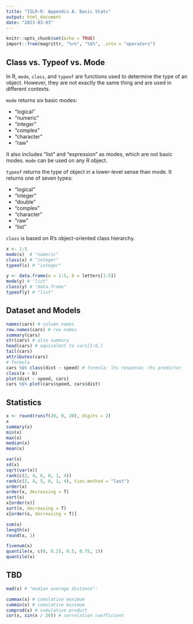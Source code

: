 ```yaml
---
title: "ISLR-R: Appendix A. Basic Stats"
output: html_document
date: "2023-03-03"
---
```


```r
knitr::opts_chunk$set(echo = TRUE)
import::from(magrittr, "%>%", "%$%", .into = "operators")
```

## Class vs. Typeof vs. Mode

In R, `mode`, `class`, and `typeof` are functions used to determine the type of
an object.
However, they are not exactly the same thing and are used in different contexts.

`mode` returns six basic modes:

- "logical"
- "numeric"
- "integer"
- "complex"
- "character"
- "raw"
  
It also includes "list" and "expression" as modes, which are not basic modes.
`mode` can be used on any R object.

`typeof` returns the type of object in a lower-level sense than mode.
It returns one of seven types:

- "logical"
- "integer"
- "double"
- "complex"
- "character"
- "raw"
- "list"

`class` is based on R's object-oriented class hierarchy. 

```r
x <- 1:5
mode(x)  # "numeric"
class(x) # "integer"
typeof(x) # "integer"

y <- data.frame(a = 1:5, b = letters[1:5])
mode(y) # "list"
class(y) # "data.frame"
typeof(y) # "list"
```

## Dataset and Models

```r
names(cars) # column names
row.names(cars) # row names
summary(cars)
str(cars) # also summary
head(cars) # equivalent to cars[1:6,]
tail(cars)
attributes(cars)
# formula
cars %$% class(dist ~ speed) # formula: lhs response; rhs predictor
class(a ~ b)
plot(dist ~ speed, cars)
cars %$% plot(cars$speed, cars$dist)
```

## Statistics

```r
x <- round(runif(20, 0, 20), digits = 2)
x
summary(x)
min(x)
max(x)
median(x)
mean(x)

var(x)
sd(x)
sqrt(var(x))
rank(c(2, 4, 6, 0, 1, 4))
rank(c(2, 4, 5, 0, 1, 4), ties.method = "last")
order(x)
order(x, decreasing = T)
sort(x)
x[order(x)]
sort(x, decreasing = T)
x[order(x, decreasing = T)]

sum(x)
length(x)
round(x, 1)

fivenum(x)
quantile(x, c(0, 0.25, 0.5, 0.75, 1))
quantile(x)
```

## TBD

```r
mad(x) # "median average distance":

cummax(x) # cumulative maximum
cummin(x) # cumulative minimum
cumprod(x) # cumulative product
cor(x, sin(x / 20)) # correlation coefficient
```
